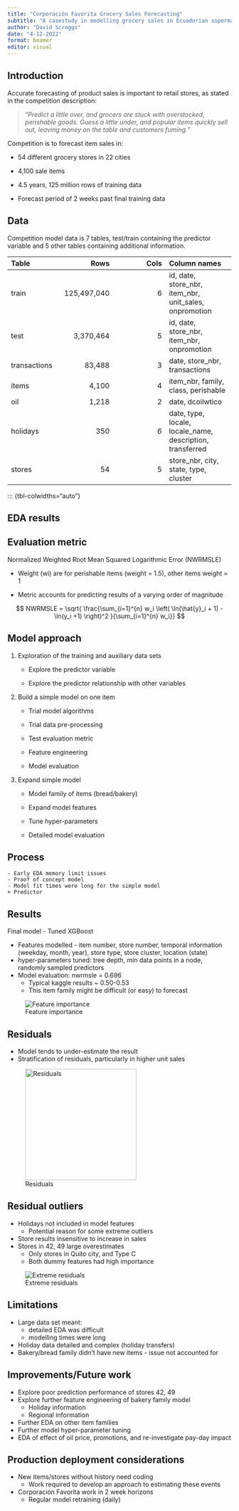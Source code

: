 ```yaml
---
title: "Corporación Favorita Grocery Sales Forecasting"
subtitle: "A casestudy in modelling grocery sales in Ecuadorian supermarkets"
author: "David Scroggs"
date: "4-12-2022"
format: beamer
editor: visual
---
```


## Introduction

Accurate forecasting of product sales is important to retail stores, as stated in the competition description:

> "*Predict a little over, and grocers are stuck with overstocked, perishable goods. Guess a little under, and popular items quickly sell out, leaving money on the table and customers fuming.*"

Competition is to forecast item sales in:

-   54 different grocery stores in 22 cities

-   4,100 sale items

-   4.5 years, 125 million rows of training data

-   Forecast period of 2 weeks past final training data

## Data

Competition model data is 7 tables, test/train containing the predictor variable and 5 other tables containing additional information.

| Table        |        Rows | Cols | Column names                                              |
|:----------------|----------------:|----------------:|:--------------------|
| train        | 125,497,040 |    6 | id, date, store_nbr, item_nbr, unit_sales, onpromotion    |
| test         |   3,370,464 |    5 | id, date, store_nbr, item_nbr, onpromotion                |
| transactions |      83,488 |    3 | date, store_nbr, transactions                             |
| items        |       4,100 |    4 | item_nbr, family, class, perishable                       |
| oil          |       1,218 |    2 | date, dcoilwtico                                          |
| holidays     |         350 |    6 | date, type, locale, locale_name, description, transferred |
| stores       |          54 |    5 | store_nbr, city, state, type, cluster                     |

::: {tbl-colwidths="auto"}

## EDA results

## Evaluation metric

Normalized Weighted Root Mean Squared Logarithmic Error (NWRMSLE)

-   Weight (wi) are for perishable items (weight = 1.5), other items weight = 1

-   Metric accounts for predicting results of a varying order of magnitude

$$ NWRMSLE = \sqrt{ \frac{\sum_{i=1}^{n} w_i \left( \ln(\hat{y}_i + 1) - \ln(y_i +1)  \right)^2  }{\sum_{i=1}^{n} w_i}} $$

## Model approach

1.  Exploration of the training and auxiliary data sets

    -   Explore the predictor variable

    -   Explore the predictor relationship with other variables

2.  Build a simple model on one item

    -   Trial model algorithms

    -   Trial data pre-processing

    -   Test evaluation metric

    -   Feature engineering

    -   Model evaluation

3.  Expand simple model

    -   Model family of items (bread/bakery)

    -   Expand model features

    -   Tune hyper-parameters

    -   Detailed model evaluation

## Process

    - Early EDA memory limit issues
    - Proof of concept model
    - Model fit times were long for the simple model
    + Predictor 

## Results

Final model - Tuned XGBoost

-   Features modelled - item number, store number, temporal information (weekday, month, year), store type, store cluster, location (state)
-   hyper-parameters tuned: tree depth, min data points in a node, randomly sampled predictors
-   Model evaluation: nwrmsle = 0.696
    -   Typical kaggle results \~ 0.50-0.53
    -   This item family might be difficult (or easy) to forecast

![Feature importance](../figures/final_model_feature_importance.jpeg)

## Residuals

-   Model tends to under-estimate the result
-   Stratification of residuals, particularly in higher unit sales

![Residuals](../figures/final_model_residuals.jpeg){width="250px"}

## Residual outliers

-   Holidays not included in model features
    -   Potential reason for some extreme outliers
-   Store results insensitive to increase in sales
-   Stores in 42, 49 large overestimates
    -   Only stores in Quito city, and Type C
    -   Both dummy features had high importance

![Extreme residuals](../figures/extreme_residuals.jpeg)

## Limitations

-   Large data set meant:
    -   detailed EDA was difficult
    -   modelling times were long
-   Holiday data detailed and complex (holiday transfers)
-   Bakery/bread family didn't have new items - issue not accounted for

## Improvements/Future work

-   Explore poor prediction performance of stores 42, 49
-   Explore further feature engineering of bakery family model
    -   Holiday information
    -   Regional information
-   Further EDA on other item families
-   Further model hyper-parameter tuning
-   EDA of effect of oil price, promotions, and re-investigate pay-day impact

## Production deployment considerations

-   New items/stores without history need coding
    -   Work required to develop an approach to estimating these events
-   Corporación Favorita work in 2 week horizons
    -   Regular model retraining (daily)
    

